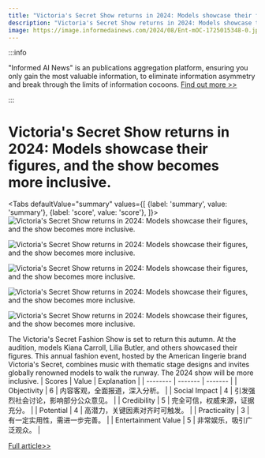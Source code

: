 ```yaml
---
title: "Victoria's Secret Show returns in 2024: Models showcase their figures, and the show becomes more inclusive."
description: "Victoria's Secret Show returns in 2024: Models showcase their figures, and the show becomes more inclusive."
image: https://image.informedainews.com/2024/08/Ent-mOC-1725015348-0.jpg
---
```



:::info

"Informed AI News" is an publications aggregation platform, ensuring you only gain the most valuable information, to eliminate information asymmetry and break through the limits of information cocoons.  [Find out more >>](/)

:::

# Victoria's Secret Show returns in 2024: Models showcase their figures, and the show becomes more inclusive.


<Tabs
	defaultValue="summary"
	values={[
	{label: 'summary', value: 'summary'},
	{label: 'score', value: 'score'},
]}>
<TabItem value="summary">
<img
  src="https://image.informedainews.com/2024/08/Ent-mOC-1725015348-0.jpg"
  alt="Victoria's Secret Show returns in 2024: Models showcase their figures, and the show becomes more inclusive."
/>

<img
  src="https://image.informedainews.com/2024/08/Ent-QRy-1725015348-1.jpg"
  alt="Victoria's Secret Show returns in 2024: Models showcase their figures, and the show becomes more inclusive."
/>

<img
  src="https://image.informedainews.com/2024/08/Ent-jiY-1725015348-2.jpg"
  alt="Victoria's Secret Show returns in 2024: Models showcase their figures, and the show becomes more inclusive."
/>

<img
  src="https://image.informedainews.com/2024/08/Ent-S9w-1725015348-3.jpg"
  alt="Victoria's Secret Show returns in 2024: Models showcase their figures, and the show becomes more inclusive."
/>

<img
  src="https://image.informedainews.com/2024/08/Ent-Bui-1725015348-4.jpg"
  alt="Victoria's Secret Show returns in 2024: Models showcase their figures, and the show becomes more inclusive."
/>



The Victoria's Secret Fashion Show is set to return this autumn. At the audition, models Kiana Carroll, Lilia Butler, and others showcased their figures. This annual fashion event, hosted by the American lingerie brand Victoria's Secret, combines music with thematic stage designs and invites globally renowned models to walk the runway. The 2024 show will be more inclusive.
</TabItem>
<TabItem value="score">
	| Scores     | Value   | Explanation |
	| -------- | ------- | ------- |
	| Objectivity  | 6    | 内容客观，全面报道，深入分析。    |
	| Social Impact | 4     | 引发强烈社会讨论，影响部分公众意见。    |
	| Credibility    | 5    | 完全可信，权威来源，证据充分。    |
	| Potential    | 4    | 高潜力，关键因素对齐时可触发。    |
	| Practicality    | 3    | 有一定实用性，需进一步完善。    |
	| Entertainment Value    | 5    | 非常娱乐，吸引广泛观众。    |
</TabItem>
</Tabs>

[Full article>>](https://www.cnbeta.com.tw/articles/movie/1443907.htm)
